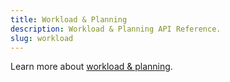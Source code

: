 ```yaml
---
title: Workload & Planning
description: Workload & Planning API Reference.
slug: workload
---
```


Learn more about [workload & planning](https://support.awork.com/en/articles/6131260-the-planner-timeline-calendar).
